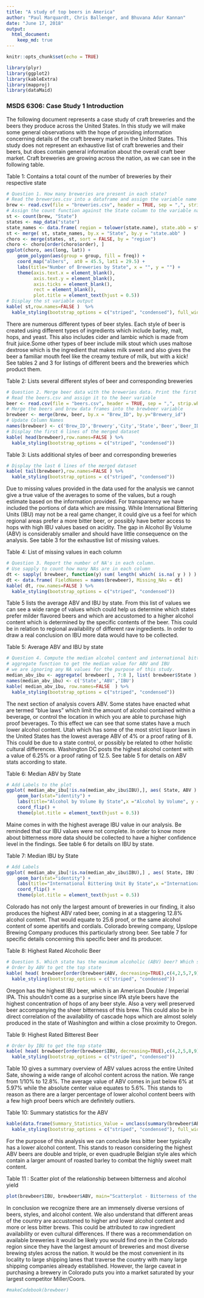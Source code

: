 ```yaml
---
title: "A study of top beers in America"
author: "Paul Marquardt, Chris Ballenger, and Bhuvana Adur Kannan"
date: "June 17, 2018"
output: 
  html_document:
    keep_md: true
---
```


```r
knitr::opts_chunk$set(echo = TRUE)

library(plyr)
library(ggplot2)
library(kableExtra)
library(mapproj)
library(dataMaid)
```

### MSDS 6306: Case Study 1 Introduction
The following document represents a case study of craft breweries and the beers they produce across the United States. In this study we will make some general observations with the hope of providing information concerning details of the craft brewery market in the United States. This study does not represent an exhaustive list of craft breweries and their beers, but does contain general information about the overall craft beer market. Craft breweries are growing across the nation, as we can see in the following table.

Table 1: Contains a total count of the number of breweries by their respective state
```r
# Question 1. How many breweries are present in each state?
# Read the breweries.csv into a dataframe and assign the variable name brew
brew <- read.csv(file = "breweries.csv", header = TRUE, sep = ",", strip.white = TRUE)
# Assign the count function against the State column to the variable name st
st <- count(brew, "State")
states <- map_data("state")
state_names <- data.frame( region = tolower(state.name), state.abb = state.abb)
st <- merge( st, state_names, by.x = "State", by.y = "state.abb" )
choro <- merge(states, st, sort = FALSE, by = "region")
choro <- choro[order(choro$order), ]
ggplot(choro, aes(long, lat)) +
    geom_polygon(aes(group = group, fill = freq)) +
    coord_map("albers",  at0 = 45.5, lat1 = 29.5) +
    labs(title="Number of Breweries by State", x = "", y = "") +
    theme(axis.text.x = element_blank(),
          axis.text.y = element_blank(),
          axis.ticks = element_blank(),
          rect = element_blank(),
          plot.title = element_text(hjust = 0.5))
# Display the st variable output
kable( st,row.names=FALSE )  %>%
  kable_styling(bootstrap_options = c("striped", "condensed"), full_width = F)
```

There are numerous different types of beer styles. Each style of beer is created using different types of ingredients which include barley, malt, hops, and yeast. This also includes cider and lambic which is made from fruit juice.Some other types of beer include milk stout which uses maltose dextrose which is the ingredient that makes milk sweet and also gives the beer a familiar mouth feel like the creamy texture of milk, but with a kick! See tables 2 and 3 for listings of different beers and the breweries which product them.

Table 2: Lists several different styles of beer and corresponding breweries
```r
# Question 2. Merge beer data with the breweries data. Print the first 6 observations and the last six observations to check the merged file. 
# Read the beers.csv and assign it to the beer variable
beer <- read.csv(file = "beers.csv", header = TRUE, sep = ",", strip.white = TRUE)
# Merge the beers and brew data frames into the brewbeer variable
brewbeer <- merge(brew, beer, by.x = "Brew_ID", by.y="Brewery_id")
# Update Column Names
names(brewbeer) <- c('Brew_ID','Brewery','City','State','Beer','Beer_ID','ABV','IBU','Style','Ounces')
# Display the first 6 lines of the merged dataset
kable( head(brewbeer),row.names=FALSE ) %>%
  kable_styling(bootstrap_options = c("striped", "condensed"))
```

Table 3: Lists additional styles of beer and corresponding breweries
```r
# Display the last 6 lines of the merged dataset
kable( tail(brewbeer),row.names=FALSE ) %>%
  kable_styling(bootstrap_options = c("striped", "condensed"))
``` 

Due to missing values provided in the data used for the analysis we cannot give a true value of the averages to some of the values, but a rough estimate based on the information provided. For transparency we have included the portions of data which are missing. While International Bittering Units (IBU) may not be a real game changer, it could give us a feel for which regional areas prefer a more bitter beer, or possibly have better access to hops with high IBU values based on acidity. The gap in Alcohol By Volume (ABV) is considerably smaller and should have little consequence on the analysis. See table 3 for the exhaustive list of missing values.

Table 4: List of missing values in each column
```r
# Question 3. Report the number of NA's in each column.
# Use sapply to count how many NAs are in each column
dt <- sapply( brewbeer, function(y) sum( length( which( is.na( y ) ) ) ) )
dt <- data.frame( FieldNames = names(brewbeer), Missing_NAs = dt)
kable( dt, row.names=FALSE ) %>%
  kable_styling(bootstrap_options = c("striped", "condensed"))
``` 

Table 5 lists the average ABV and IBU by state. From this list of values we can see a wide range of values which could help us determine which states prefer milder flavored beers and which are accustomed to a higher alcohol content which is determined by the specific contents of the beer. This could be in relation to regional availability of different raw ingredients. In order to draw a real conclusion on IBU more data would have to be collected.

Table 5: Average ABV and IBU by state
```r
# Question 4. Compute the median alcohol content and international bitterness
# aggregate function to get the median value for ABV and IBU
# we are ignoring any NA values for the purpose of this study.
median_abv_ibu <- aggregate( brewbeer[ , 7:8 ], list( brewbeer$State ), median, na.rm=TRUE )
names(median_abv_ibu) <- c('State','ABV','IBU')
kable( median_abv_ibu, row.names=FALSE  ) %>%
  kable_styling(bootstrap_options = c("striped", "condensed"))
``` 

The next section of analysis covers ABV. Some states have enacted what are termed "blue laws" which limit the amount of alcohol contained within a beverage, or control the location in which you are able to purchase high proof beverages. To this effect we can see that some states have a much lower alcohol content. Utah which has some of the most strict liquor laws in the United States has the lowest average ABV of 4% or a proof rating of 8. This could be due to a state control, or possibly be related to other holistic cultural differences. Washington DC posts the highest alcohol content with a value of 6.25% or a proof rating of 12.5. See table 5 for details on ABV stats according to state.

Table 6: Median ABV by State
```r
# Add Labels to the plot
ggplot( median_abv_ibu[!is.na(median_abv_ibu$IBU),], aes( State, ABV ) ) +
    geom_bar(stat="identity") +
    labs(title="Alcohol by Volume By State",x ="Alcohol by Volume", y = "State") +
    coord_flip() +
    theme(plot.title = element_text(hjust = 0.5))
```

Maine comes in with the highest average IBU value in our analysis. Be reminded that our IBU values were not complete. In order to know more about bitterness more data should be collected to have a higher confidence level in the findings. See table 6 for details on IBU by state.

Table 7: Median IBU by State
```r
# Add Labels
ggplot( median_abv_ibu[!is.na(median_abv_ibu$IBU),] , aes( State, IBU ) ) +
    geom_bar(stat="identity") +
    labs(title="International Bittering Unit By State",x ="International Bittering Unit", y = "State") +
    coord_flip() +
    theme(plot.title = element_text(hjust = 0.5))
```

Colorado has not only the largest amount of breweries in our finding, it also produces the highest ABV rated beer, coming in at a staggering 12.8% alcohol content. That would equate to 25.6 proof, or the same alcohol content of some aperitifs and cordials. Colorado brewing company, Upslope Brewing Company produces this particularly strong beer. See table 7 for specific details concerning this specific beer and its producer.

Table 8: Highest Rated Alcoholic Beer
```r
# Question 5. Which state has the maximum alcoholic (ABV) beer? Which state has the most bitter (IBU) beer? 
# Order by ABV to get the top state
kable( head( brewbeer[order(brewbeer$ABV, decreasing=TRUE),c(4,2,5,7,9) ], 1) ) %>%
  kable_styling(bootstrap_options = c("striped", "condensed"))
```

Oregon has the highest IBU beer, which is an American Double / Imperial IPA. This shouldn't come as a surprise since IPA style beers have the highest concentration of hops of any beer style. Also a very well preserved beer accompanying the sheer bitterness of this brew. This could also be in direct correlation of the availability of cascade hops which are almost solely produced in the state of Washington and within a close proximity to Oregon.

Table 9: Highest Rated Bitterest Beer
```r
# Order by IBU to get the top state
kable( head( brewbeer[order(brewbeer$IBU, decreasing=TRUE),c(4,2,5,8,9) ], 1) ) %>%
  kable_styling(bootstrap_options = c("striped", "condensed"))
``` 

Table 10 gives a summary overview of ABV values across the entire United Sate, showing a wide range of alcohol content across the nation. We range from 1/10% to 12.8%. The average value of ABV comes in just below 6% at 5.97% while the absolute center value equates to 5.6%. This stands to reason as there are a larger percentage of lower alcohol content beers with a few high proof beers which are definitely outliers.

Table 10: Summary statistics for the ABV
```r
kable(data.frame(Summary_Statistics_Value = unclass(summary(brewbeer$ABV))))%>%
  kable_styling(bootstrap_options = c("striped", "condensed"), full_width = F)
``` 

For the purpose of this analysis we can conclude less bitter beer typically has a lower alcohol content. This stands to reason considering the highest ABV beers are double and triple, or even quadruple Belgian style ales which contain a larger amount of roasted barley to combat the highly sweet malt content.

Table 11 : Scatter plot of the relationship between bitterness and alcohol yield
```r
plot(brewbeer$IBU, brewbeer$ABV, main="Scatterplot - Bitterness of the beer Vs Alcoholic content",xlab="International Bitterness Units (IBU)", ylab=" Alcohol By Volume (ABV)", pch=19)
``` 

In conclusion we recognize there are an immensely diverse versions of beers, styles, and alcohol content. We also understand that different areas of the country are accustomed to higher and lower alcohol content and more or less bitter brews. This could be attributed to raw ingredient availability or even cultural differences. If there was a recommendation on available breweries it would be likely you would find one in the Colorado region since they have the largest amount of breweries and most diverse brewing styles across the nation. It would be the most convenient in its locality to large shipping lanes that traverse the country with many large shipping companies already established. However, the large caveat in purchasing a brewery in Colorado puts you into a market saturated by your largest competitor Miller/Coors.


```r
#makeCodebook(brewbeer)
```